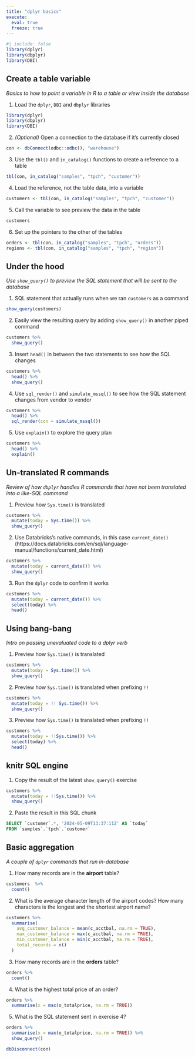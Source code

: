 ```yaml
---
title: "dplyr basics"
execute: 
  eval: true
  freeze: true
---
```



```r
#| include: false
library(dplyr)
library(dbplyr)
library(DBI)
```

## Create a table variable

*Basics to how to point a variable in R to a table or view inside the database*


1. Load the `dplyr`, `DBI` and `dbplyr` libraries
```r
library(dplyr)
library(dbplyr)
library(DBI)
```

2. *(Optional)* Open a connection to the database if it's currently closed
```r
con <- dbConnect(odbc::odbc(), "warehouse")
```


3. Use the `tbl()` and `in_catalog()` functions to create a reference to a table
```r
tbl(con, in_catalog("samples", "tpch", "customer"))
```

4. Load the reference, not the table data, into a variable
```r
customers <- tbl(con, in_catalog("samples", "tpch", "customer"))
```


5. Call the variable to see preview the data in the table
```r
customers
```

6. Set up the pointers to the other of the tables
```r
orders <- tbl(con, in_catalog("samples", "tpch", "orders"))
regions <- tbl(con, in_catalog("samples", "tpch", "region"))
```

## Under the hood 
*Use `show_query()` to preview the SQL statement that will be sent to the database*

1. SQL statement that actually runs when we ran `customers` as a command
```r
show_query(customers)
```

2. Easily view the resulting query by adding `show_query()` in another piped command
```r
customers %>%
  show_query()
```

3. Insert `head()` in between the two statements to see how the SQL changes
```r
customers %>%
  head() %>%
  show_query()
```

4. Use `sql_render()` and `simulate_mssql()` to see how the SQL statement changes from vendor to vendor
```r
customers %>%
  head() %>%
  sql_render(con = simulate_mssql()) 
```

5. Use `explain()` to explore the query plan
```r
customers %>% 
  head() %>% 
  explain()
```

## Un-translated R commands
*Review of how `dbplyr` handles R commands that have not been translated into a like-SQL command*

1. Preview how `Sys.time()` is translated
```r
customers %>%
  mutate(today = Sys.time()) %>%
  show_query()
```

2. Use Databricks's native commands, in this case `current_date()` 
(https://docs.databricks.com/en/sql/language-manual/functions/current_date.html)
```r
customers %>%
  mutate(today = current_date()) %>%
  show_query()
```

3. Run the `dplyr` code to confirm it works
```r
customers %>%
  mutate(today = current_date()) %>%
  select(today) %>%
  head()
```

## Using bang-bang
*Intro on passing unevaluated code to a dplyr verb*

1. Preview how `Sys.time()` is translated
```r
customers %>%
  mutate(today = Sys.time()) %>%
  show_query()
```

2. Preview how `Sys.time()` is translated when prefixing `!!`
```r
customers %>%
  mutate(today = !! Sys.time()) %>%
  show_query()
```

3. Preview how `Sys.time()` is translated when prefixing `!!`
```r
customers %>%
  mutate(today = !!Sys.time()) %>%
  select(today) %>%
  head()
```

## knitr SQL engine

1. Copy the result of the latest `show_query()` exercise
```r
customers %>%
  mutate(today = !!Sys.time()) %>%
  show_query()
```

2. Paste the result in this SQL chunk
```sql
SELECT `customer`.*, '2024-05-09T13:37:11Z' AS `today`
FROM `samples`.`tpch`.`customer`
```


## Basic aggregation
*A couple of `dplyr` commands that run in-database*

1. How many records are in the **airport** table?
```r
customers  %>%
  count()
```

2. What is the average character length of the airport codes? How many characters is the longest and the shortest airport name?
```r
customers %>%
  summarise(
    avg_customer_balance = mean(c_acctbal, na.rm = TRUE),
    max_customer_balance = max(c_acctbal, na.rm = TRUE),
    min_customer_balance = min(c_acctbal, na.rm = TRUE),
    total_records = n()
  )
```

3. How many records are in the **orders** table?
```r
orders %>%
  count()
```

4. What is the highest total price of an order?
```r
orders %>%
  summarise(x = max(o_totalprice, na.rm = TRUE))
```

5. What is the SQL statement sent in exercise 4?
```r
orders %>%
  summarise(x = max(o_totalprice, na.rm = TRUE)) %>%
  show_query()
```

```r
dbDisconnect(con)
```
